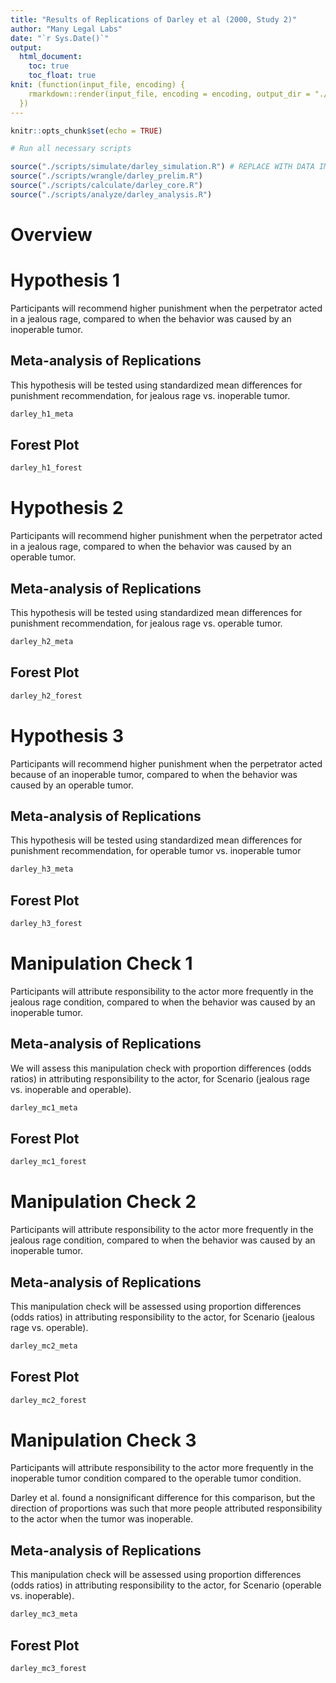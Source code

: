 ```yaml
---
title: "Results of Replications of Darley et al (2000, Study 2)"
author: "Many Legal Labs"
date: "`r Sys.Date()`"
output: 
  html_document:
    toc: true
    toc_float: true
knit: (function(input_file, encoding) {
    rmarkdown::render(input_file, encoding = encoding, output_dir = "./reports/")
  })
---
```


```r
knitr::opts_chunk$set(echo = TRUE)

# Run all necessary scripts

source("./scripts/simulate/darley_simulation.R") # REPLACE WITH DATA IMPORTATION
source("./scripts/wrangle/darley_prelim.R")
source("./scripts/calculate/darley_core.R")
source("./scripts/analyze/darley_analysis.R")

```

# Overview

# Hypothesis 1

Participants will recommend higher punishment when the perpetrator acted in a jealous rage, compared to when the behavior was caused by an inoperable tumor.

## Meta-analysis of Replications

This hypothesis will be tested using standardized mean differences for punishment recommendation, for jealous rage vs. inoperable tumor.

```r
darley_h1_meta
```

## Forest Plot

```r
darley_h1_forest
```

# Hypothesis 2

Participants will recommend higher punishment when the perpetrator acted in a jealous rage, compared to when the behavior was caused by an operable tumor.

## Meta-analysis of Replications

This hypothesis will be tested using standardized mean differences for punishment recommendation, for jealous rage vs. operable tumor.

```r
darley_h2_meta
```

## Forest Plot

```r
darley_h2_forest
```

# Hypothesis 3

Participants will recommend higher punishment when the perpetrator acted because of an inoperable tumor, compared to when the behavior was caused by an operable tumor.

## Meta-analysis of Replications

This hypothesis will be tested using standardized mean differences for punishment recommendation, for operable tumor vs. inoperable tumor

```r
darley_h3_meta
```

## Forest Plot

```r
darley_h3_forest
```

# Manipulation Check 1

Participants will attribute responsibility to the actor more frequently in the jealous rage condition, compared to when the behavior was caused by an inoperable tumor.

## Meta-analysis of Replications

We will assess this manipulation check with proportion differences (odds ratios) in attributing responsibility to the actor, for Scenario (jealous rage vs. inoperable and operable).

```r
darley_mc1_meta
```

## Forest Plot

```r
darley_mc1_forest
```

# Manipulation Check 2

Participants will attribute responsibility to the actor more frequently in the jealous rage condition, compared to when the behavior was caused by an inoperable tumor.

## Meta-analysis of Replications

This manipulation check will be assessed using proportion differences (odds ratios) in attributing responsibility to the actor, for Scenario (jealous rage vs. operable).

```r
darley_mc2_meta
```

## Forest Plot

```r
darley_mc2_forest
```

# Manipulation Check 3

Participants will attribute responsibility to the actor more frequently in the inoperable tumor condition compared to the operable tumor condition.

Darley et al. found a nonsignificant difference for this comparison, but the direction of proportions was such that more people attributed responsibility to the actor when the tumor was inoperable.

## Meta-analysis of Replications

This manipulation check will be assessed using proportion differences (odds ratios) in attributing responsibility to the actor, for Scenario (operable vs. inoperable).

```r
darley_mc3_meta
```

## Forest Plot

```r
darley_mc3_forest
```
